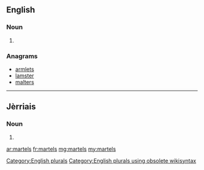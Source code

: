 ==English==

===Noun===
{{head|en}}

# {{plural of|martel}}

===Anagrams===
* [[armlets#English|armlets]]
* [[lamster#English|lamster]]
* [[malters#English|malters]]

[[Category:English plurals]][[Category:English plurals using obsolete wikisyntax]]

----

==Jèrriais==

===Noun===
{{head|roa-jer|g=m-p}}

# {{plural of|martel|lang=roa-jer}}

[[ar:martels]]
[[fr:martels]]
[[mg:martels]]
[[my:martels]]